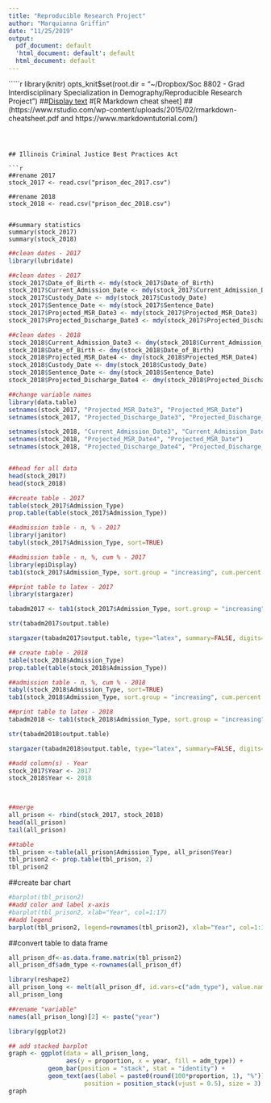 ```yaml
---
title: "Reproducible Research Project"
author: "Marquianna Griffin"
date: "11/25/2019"
output:
  pdf_document: default
  'html_document: default': default
  html_document: default
---
```


`````r
library(knitr)
opts_knit$set(root.dir = "~/Dropbox/Soc 8802 - Grad Interdisciplinary Specialization in Demography/Reproducible Research Project")
##[Display text](URL)
#[R Markdown cheat sheet] ##(https://www.rstudio.com/wp-content/uploads/2015/02/rmarkdown-cheatsheet.pdf and https://www.markdowntutorial.com/)

```



## Illinois Criminal Justice Best Practices Act

```r
##rename 2017
stock_2017 <- read.csv("prison_dec_2017.csv")

##rename 2018
stock_2018 <- read.csv("prison_dec_2018.csv")


##summary statistics 
summary(stock_2017)
summary(stock_2018)
```


```r
##clean dates - 2017
library(lubridate)

##clean dates - 2017
stock_2017$Date_of_Birth <- mdy(stock_2017$Date_of_Birth)
stock_2017$Current_Admission_Date <- mdy(stock_2017$Current_Admission_Date)
stock_2017$Custody_Date <- mdy(stock_2017$Custody_Date)
stock_2017$Sentence_Date <- mdy(stock_2017$Sentence_Date)
stock_2017$Projected_MSR_Date3 <- mdy(stock_2017$Projected_MSR_Date3)
stock_2017$Projected_Discharge_Date3 <- mdy(stock_2017$Projected_Discharge_Date3)

##clean dates - 2018
stock_2018$Current_Admission_Date3 <- dmy(stock_2018$Current_Admission_Date3)
stock_2018$Date_of_Birth <- dmy(stock_2018$Date_of_Birth)
stock_2018$Projected_MSR_Date4 <- dmy(stock_2018$Projected_MSR_Date4)
stock_2018$Custody_Date <- dmy(stock_2018$Custody_Date)
stock_2018$Sentence_Date <- dmy(stock_2018$Sentence_Date)
stock_2018$Projected_Discharge_Date4 <- dmy(stock_2018$Projected_Discharge_Date4)
```

```r
##change variable names
library(data.table)
setnames(stock_2017, "Projected_MSR_Date3", "Projected_MSR_Date")
setnames(stock_2017, "Projected_Discharge_Date3", "Projected_Discharge_Date")

setnames(stock_2018, "Current_Admission_Date3", "Current_Admission_Date")
setnames(stock_2018, "Projected_MSR_Date4", "Projected_MSR_Date")
setnames(stock_2018, "Projected_Discharge_Date4", "Projected_Discharge_Date")


##head for all data
head(stock_2017)
head(stock_2018)

##create table - 2017
table(stock_2017$Admission_Type)
prop.table(table(stock_2017$Admission_Type))
```

```r
##admission table - n, % - 2017
library(janitor)
tabyl(stock_2017$Admission_Type, sort=TRUE)

##admission table - n, %, cum % - 2017
library(epiDisplay)
tab1(stock_2017$Admission_Type, sort.group = "increasing", cum.percent = TRUE)

##print table to latex - 2017
library(stargazer)

tabadm2017 <- tab1(stock_2017$Admission_Type, sort.group = "increasing", cum.percent = TRUE) 

str(tabadm2017$output.table)

stargazer(tabadm2017$output.table, type="latex", summary=FALSE, digits=1, title="2017 IDOC Admission Types")
```

```r
## create table - 2018
table(stock_2018$Admission_Type)
prop.table(table(stock_2018$Admission_Type))

##admission table - n, %, cum % - 2018
tabyl(stock_2018$Admission_Type, sort=TRUE)
tab1(stock_2018$Admission_Type, sort.group = "increasing", cum.percent = TRUE)

##print table to latex - 2018
tabadm2018 <- tab1(stock_2018$Admission_Type, sort.group = "increasing", cum.percent = TRUE) 

str(tabadm2018$output.table)

stargazer(tabadm2018$output.table, type="latex", summary=FALSE, digits=1, title="2018 IDOC Admission Types")
```


```r
##add column(s) - Year
stock_2017$Year <- 2017
stock_2018$Year <- 2018

  

##merge
all_prison <- rbind(stock_2017, stock_2018)
head(all_prison)
tail(all_prison)

##table
tbl_prison <-table(all_prison$Admission_Type, all_prison$Year)
tbl_prison2 <- prop.table(tbl_prison, 2)
tbl_prison2
````

##create bar chart
```r
#barplot(tbl_prison2)
##add color and label x-axis
#barplot(tbl_prison2, xlab="Year", col=1:17)
##add legend
barplot(tbl_prison2, legend=rownames(tbl_prison2), xlab="Year", col=1:17)
```

##convert table to data frame
```r
all_prison_df<-as.data.frame.matrix(tbl_prison2)
all_prison_df$adm_type <-rownames(all_prison_df)

library(reshape2)
all_prison_long <- melt(all_prison_df, id.vars=c("adm_type"), value.name = "proportion")
all_prison_long

##rename "variable"
names(all_prison_long)[2] <- paste("year")
```

```r
library(ggplot2)

## add stacked barplot
graph <- ggplot(data = all_prison_long,
                aes(y = proportion, x = year, fill = adm_type)) + 
           geom_bar(position = "stack", stat = "identity") + 
           geom_text(aes(label = paste0(round(100*proportion, 1), "%")), 
                     position = position_stack(vjust = 0.5), size = 3)
graph
```